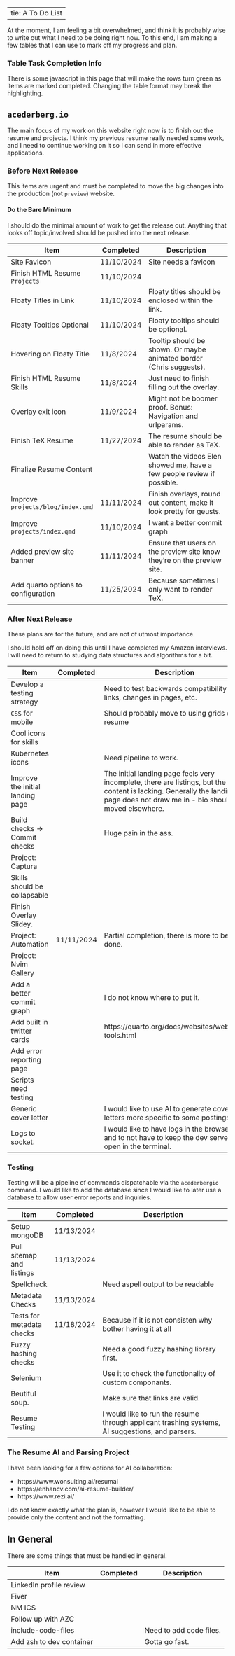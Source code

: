 --
tie: A To Do List
--

At the moment, I am feeling a bit overwhelmed, and think it is probably wise
to write out what I need to be doing right now. To this end, I am making a few
tables that I can use to mark off my progress and plan.

::: { .callout-note }

### Table Task Completion Info

There is some javascript in this page that will make the rows turn green as
items are marked completed. Changing the table format may break the
highlighting.

:::

## `acederberg.io`

The main focus of my work on this website right now is to finish out the resume
and projects. I think my previous resume really needed some work, and I need to
continue working on it so I can send in more effective applications.

### Before Next Release

This items are urgent and must be completed to move the big changes into the
production (not `preview`) website.

::: { .callout-warning }

#### Do the Bare Minimum

I should do the minimal amount of work to get the release out.
Anything that looks off topic/involved should be pushed into the next release.

:::

| Item                                | Completed  | Description                                                             |
| ----------------------------------- | ---------- | ----------------------------------------------------------------------- |
| Site FavIcon                        | 11/10/2024 | Site needs a favicon                                                    |
| Finish HTML Resume `Projects`       | 11/10/2024 |                                                                         |
| Floaty Titles in Link               | 11/10/2024 | Floaty titles should be enclosed within the link.                       |
| Floaty Tooltips Optional            | 11/10/2024 | Floaty tooltips should be optional.                                     |
| Hovering on Floaty Title            | 11/8/2024  | Tooltip should be shown. Or maybe animated border (Chris suggests).     |
| Finish HTML Resume Skills           | 11/8/2024  | Just need to finish filling out the overlay.                            |
| Overlay exit icon                   | 11/9/2024  | Might not be boomer proof. Bonus: Navigation and urlparams.             |
| Finish TeX Resume                   | 11/27/2024 | The resume should be able to render as TeX.                             |
| Finalize Resume Content             |            | Watch the videos Elen showed me, have a few people review if possible.  |
| Improve `projects/blog/index.qmd`   | 11/11/2024 | Finish overlays, round out content, make it look pretty for geusts.     |
| Improve `projects/index.qmd`        | 11/10/2024 | I want a better commit graph                                            |
| Added preview site banner           | 11/11/2024 | Ensure that users on the preview site know they're on the preview site. |
| Add quarto options to configuration | 11/25/2024 | Because sometimes I only want to render TeX.                            |

### After Next Release

These plans are for the future, and are not of utmost importance.

::: { .callout-warning }

I should hold off on doing this until I have completed my Amazon interviews.
I will need to return to studying data structures and algorithms for a bit.

:::

| Item                             | Completed  | Description                                                                                                                                                                     |
| -------------------------------- | ---------- | ------------------------------------------------------------------------------------------------------------------------------------------------------------------------------- |
| Develop a testing strategy       |            | Need to test backwards compatibility of links, changes in pages, etc.                                                                                                           |
| `CSS` for mobile                 |            | Should probably move to using grids on resume                                                                                                                                   |
| Cool icons for skills            |            |                                                                                                                                                                                 |
| Kubernetes icons                 |            | Need pipeline to work.                                                                                                                                                          |
| Improve the initial landing page |            | The initial landing page feels very incomplete, there are listings, but the content is lacking. Generally the landing page does not draw me in - bio should be moved elsewhere. |
| Build checks -> Commit checks    |            | Huge pain in the ass.                                                                                                                                                           |
| Project: Captura                 |            |                                                                                                                                                                                 |
| Skills should be collapsable     |            |                                                                                                                                                                                 |
| Finish Overlay Slidey.           |            |                                                                                                                                                                                 |
| Project: Automation              | 11/11/2024 | Partial completion, there is more to be done.                                                                                                                                   |
| Project: Nvim Gallery            |            |                                                                                                                                                                                 |
| Add a better commit graph        |            | I do not know where to put it.                                                                                                                                                  |
| Add built in twitter cards       |            | https://quarto.org/docs/websites/website-tools.html                                                                                                                             |
| Add error reporting page         |            |                                                                                                                                                                                 |
| Scripts need testing             |            |                                                                                                                                                                                 |
| Generic cover letter             |            | I would like to use AI to generate cover letters more specific to some postings too.                                                                                            |
| Logs to socket.                  |            | I would like to have logs in the browser and to not have to keep the dev server open in the terminal.                                                                           |

### Testing

Testing will be a pipeline of commands dispatchable via the `acederbergio` command.
I would like to add the database since I would like to later use a database to
allow user error reports and inquiries.

| Item                      | Completed  | Description                                                                                     |
| ------------------------- | ---------- | ----------------------------------------------------------------------------------------------- |
| Setup mongoDB             | 11/13/2024 |                                                                                                 |
| Pull sitemap and listings | 11/13/2024 |                                                                                                 |
| Spellcheck                |            | Need aspell output to be readable                                                               |
| Metadata Checks           | 11/13/2024 |                                                                                                 |
| Tests for metadata checks | 11/18/2024 | Because if it is not consisten why bother having it at all                                      |
| Fuzzy hashing checks      |            | Need a good fuzzy hashing library first.                                                        |
| Selenium                  |            | Use it to check the functionality of custom componants.                                         |
| Beutiful soup.            |            | Make sure that links are valid.                                                                 |
| Resume Testing            |            | I would like to run the resume through applicant trashing systems, AI suggestions, and parsers. |

### The Resume AI and Parsing Project

I have been looking for a few options for AI collaboration:

- https://www.wonsulting.ai/resumai
- https://enhancv.com/ai-resume-builder/
- https://www.rezi.ai/

I do not know exactly what the plan is, however I would like to be able to
provide only the content and not the formatting.

## In General

There are some things that must be handled in general.

| Item                     | Completed | Description             |
| ------------------------ | --------- | ----------------------- |
| LinkedIn profile review  |           |                         |
| Fiver                    |           |                         |
| NM ICS                   |           |                         |
| Follow up with AZC       |           |                         |
| include-code-files       |           | Need to add code files. |
| Add zsh to dev container |           | Gotta go fast.          |

<script>
  Array
    .from(document.getElementsByTagName("tr"))
    .map(item => {
      let completed = Array.from(item.getElementsByTagName("td"))[1]
      if ( !completed?.innerHTML ) return

      console.log(completed)
      completed.closest("tr").classList.add("bg-green")
    })
</script>
